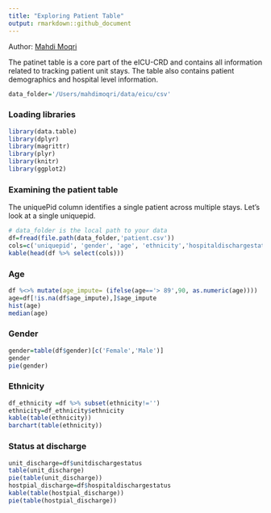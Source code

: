 ```yaml
---
title: "Exploring Patient Table"
output: rmarkdown::github_document
---
```

Author: [Mahdi Moqri](https://www.moqri.com/)

The patinet table is a core part of the eICU-CRD and contains all information related to tracking patient unit stays. The table also contains patient demographics and hospital level information.

```r
data_folder='/Users/mahdimoqri/data/eicu/csv'
```

### Loading libraries
```r
library(data.table)
library(dplyr)
library(magrittr)
library(plyr)
library(knitr)
library(ggplot2)

```

### Examining the patient table
The uniquePid column identifies a single patient across multiple stays. Let's look at a single uniquepid.

```r
# data_folder is the local path to your data
df=fread(file.path(data_folder,'patient.csv'))
cols=c('uniquepid', 'gender', 'age', 'ethnicity','hospitaldischargestatus')
kable(head(df %>% select(cols)))
```
### Age
```r
df %<>% mutate(age_impute= (ifelse(age=='> 89',90, as.numeric(age))))
age=df[!is.na(df$age_impute),]$age_impute
hist(age)
median(age)
```

### Gender
```r
gender=table(df$gender)[c('Female','Male')]
gender
pie(gender)

```

### Ethnicity
```r
df_ethnicity =df %>% subset(ethnicity!='')
ethnicity=df_ethnicity$ethnicity
kable(table(ethnicity))
barchart(table(ethnicity))
```

### Status at discharge
```r
unit_discharge=df$unitdischargestatus
table(unit_discharge)
pie(table(unit_discharge))
hostpial_discharge=df$hospitaldischargestatus
kable(table(hostpial_discharge))
pie(table(hostpial_discharge))
```





